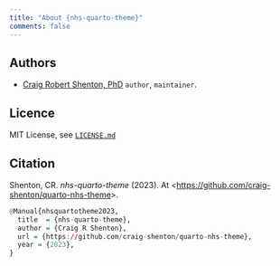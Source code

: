 ```yaml
---
title: "About {nhs-quarto-theme}"
comments: false
---
```


## Authors

- [Craig Robert Shenton, PhD](https://github.com/craig-shenton) `author`, `maintainer`.

## Licence

MIT License, see [`LICENSE.md`](https://github.com/craig-shenton/quarto-nhs-theme/blob/main/LICENSE)

## Citation

Shenton, CR. *nhs-quarto-theme* (2023). At <[https://github.com/craig-shenton/quarto-nhs-theme](https://github.com/craig-shenton/quarto-nhs-theme)>.

```r
@Manual{nhsquartotheme2023,
  title  = {nhs-quarto-theme},
  author = {Craig R Shenton},
  url = {https://github.com/craig-shenton/quarto-nhs-theme},
  year = {2023},
}
```

